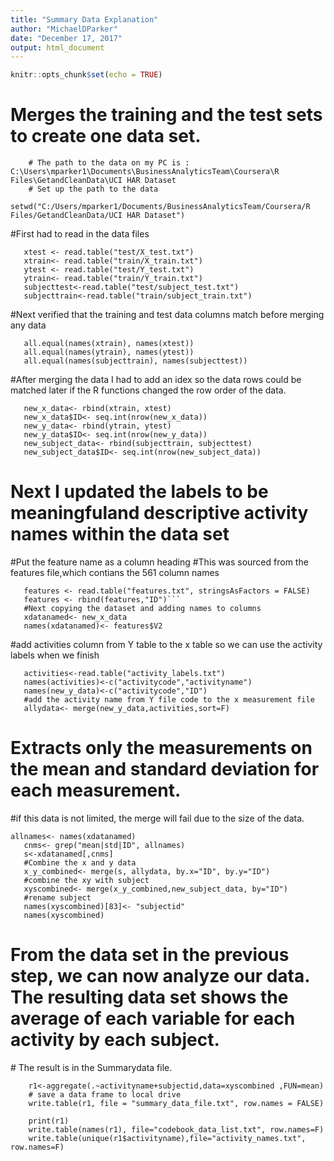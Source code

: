 ```yaml
---
title: "Summary Data Explanation"
author: "MichaelDParker"
date: "December 17, 2017"
output: html_document
---
```


```r
knitr::opts_chunk$set(echo = TRUE)
```

# Merges the training and the test sets to create one data set.
        # The path to the data on my PC is : C:\Users\mparker1\Documents\BusinessAnalyticsTeam\Coursera\R Files\GetandCleanData\UCI HAR Dataset
        # Set up the path to the data
```{}
setwd("C:/Users/mparker1/Documents/BusinessAnalyticsTeam/Coursera/R Files/GetandCleanData/UCI HAR Dataset")
```
   #First had to read in the data files
```{}
   xtest <- read.table("test/X_test.txt")
   xtrain<- read.table("train/X_train.txt")
   ytest <- read.table("test/Y_test.txt")
   ytrain<- read.table("train/Y_train.txt")
   subjecttest<-read.table("test/subject_test.txt")
   subjecttrain<-read.table("train/subject_train.txt")
```
   #Next verified that the training and test data columns match before merging any data
```{}
   all.equal(names(xtrain), names(xtest))
   all.equal(names(ytrain), names(ytest))
   all.equal(names(subjecttrain), names(subjecttest))
```   
   #After merging the data I had to add an idex so the data rows could be matched later if the R functions changed the row order of the data. 
```{}   
   new_x_data<- rbind(xtrain, xtest)
   new_x_data$ID<- seq.int(nrow(new_x_data))
   new_y_data<- rbind(ytrain, ytest)
   new_y_data$ID<- seq.int(nrow(new_y_data))
   new_subject_data<- rbind(subjecttrain, subjecttest)
   new_subject_data$ID<- seq.int(nrow(new_subject_data))
```
# Next I updated the labels to be meaningfuland descriptive activity names within the data set
   #Put the feature name as a column heading
   #This was sourced from the features file,which contians the 561 column names

```{}
   features <- read.table("features.txt", stringsAsFactors = FALSE)
   features <- rbind(features,"ID")```
   #Next copying the dataset and adding names to columns
   xdatanamed<- new_x_data
   names(xdatanamed)<- features$V2
```
   #add activities column from Y table to the x table so we can use the activity labels when we finish
```{}
   activities<-read.table("activity_labels.txt")
   names(activities)<-c("activitycode","activityname")
   names(new_y_data)<-c("activitycode","ID")
   #add the activity name from Y file code to the x measurement file
   allydata<- merge(new_y_data,activities,sort=F)
```
# Extracts only the measurements on the mean and standard deviation for each measurement.
   #if this data is not limited, the merge will fail due to the size of the data.
   
```{}
allnames<- names(xdatanamed) 
   cnms<- grep("mean|std|ID", allnames)
   s<-xdatanamed[,cnms]
   #Combine the x and y data
   x_y_combined<- merge(s, allydata, by.x="ID", by.y="ID")
   #combine the xy with subject
   xyscombined<- merge(x_y_combined,new_subject_data, by="ID")
   #rename subject
   names(xyscombined)[83]<- "subjectid"
   names(xyscombined)
```
 
# From the data set in the previous step, we can now analyze our data. The resulting data set shows the average of each variable for each activity by each subject.
   # The result is in the Summarydata file.
```{}
    r1<-aggregate(.~activityname+subjectid,data=xyscombined ,FUN=mean)
    # save a data frame to local drive
    write.table(r1, file = "summary_data_file.txt", row.names = FALSE)
   
    print(r1)
    write.table(names(r1), file="codebook_data_list.txt", row.names=F)
    write.table(unique(r1$activityname),file="activity_names.txt", row.names=F)
```   
